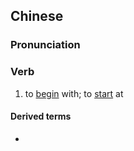 {{also|始于}}
==Chinese==
{{zh-forms|s=始于}}

===Pronunciation===
{{zh-pron
|m=shǐyú
|cat=v
}}

===Verb===
{{zh-verb}}

# to [[begin]] with; to [[start]] at

====Derived terms====
* {{zh-l|千里之行，始於足下|tr=qiānlǐ zhīxíng, shǐyú zúxià}}